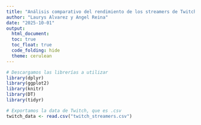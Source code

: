 ```yaml
---
title: "Análisis comparativo del rendimiento de los streamers de Twitch"
author: "Laurys Alvarez y Angel Reina"
date: "2025-10-01"
output: 
  html_document:
  toc: true
  toc_float: true
  code_folding: hide
  theme: cerulean
---
```


```r
# Descargamos las librerías a utilizar
library(dplyr)
library(ggplot2)
library(knitr)
library(DT)
library(tidyr)
```

```r
# Exportamos la data de Twitch, que es .csv
twitch_data <- read.csv("twitch_streamers.csv")
```